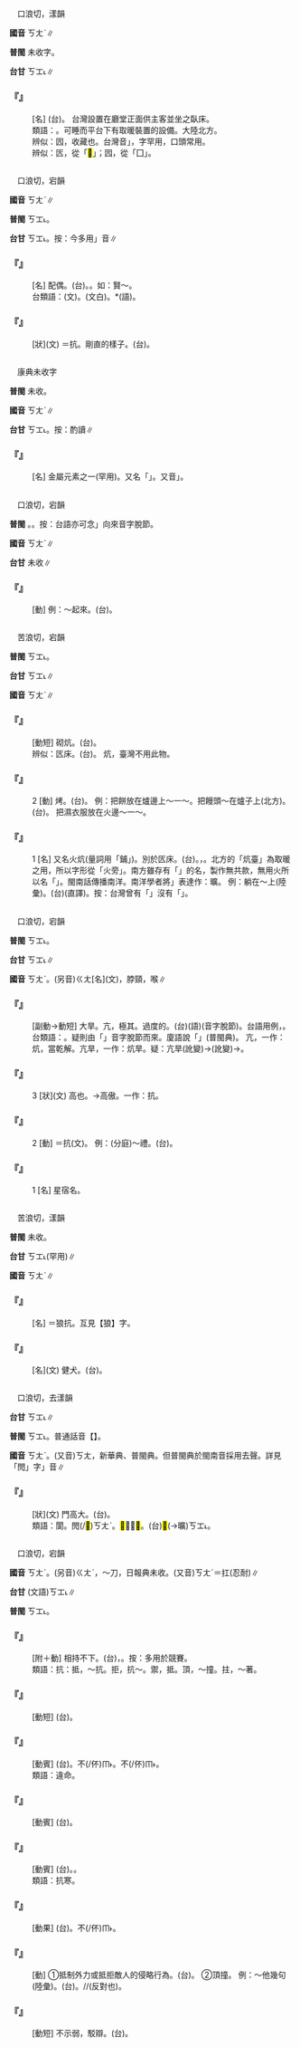 
=={{ruby|匟|ㄎㄤˋ}}==

　口浪切，漾韻

'''國音''' <rt>ㄎㄤˋ</rt>∥

'''普閩''' 未收字。

'''台甘''' <rt>ㄎㆲ˪</rt>∥

    

==='''『{{ruby|匟|ㄎㄤˋ}}{{ruby|床|ㄔㄨㄤˊ}}』'''===
: [名] (台){{ruby|匟|ㄎㆲ˪}}{{ruby|床|ㄘㆭˊ}}。 台灣設置在廳堂正面供主客並坐之臥床。
:類語：{{ruby|炕|ㄎㄤˋ}}。可睡而平台下有取暖裝置的設備。大陸北方。
:
:辨似：囥，收藏也。台灣音{{ruby|「|ㄎㆭ˪}}」，字罕用，口頭常用。
:
:辨似：匟，從「<mark>&#xf9262;</mark>」；囥，從「囗」。
:
    

=={{ruby|伉|ㄎㄤˋ}}==

　口浪切，宕韻

'''國音''' <rt>ㄎㄤˋ</rt>∥

'''普閩''' <rt>ㄎㆲ˪</rt>。

'''台甘''' <rt>ㄎㆲ˪</rt>{{ruby|。|ㄍㆲ}}。按：今多用{{ruby|「|ㄎㆲ˪}}」音∥

    

==='''『{{ruby|伉|ㄎㄤˋ}}{{ruby|儷|ㄌㄧˋ}}』'''===
: [名] 配偶。(台){{ruby|伉|ㄎㆲ˪}}{{ruby|儷|ㄌㆤ˫}}。{{ruby|尊|ㄗㄨㄣ}}{{ruby|敬|ㄍㄧㄥ˪}}{{ruby|稱|ㄑㄧㄥ}}{{ruby|呼|ㄏㆦ}}{{ruby|人|ㄌㄤˊ}}{{ruby|丌|ㆤ}}{{ruby|夫|ㄏㄨ}}{{ruby|婦|ㄏㄨ˫}}。如：賢～。
:台類語：{{ruby|夫|ㄏㄨ}}{{ruby|婦|ㄏㄨ˫}}(文)。{{ruby|夫|ㄏㄨ}}{{ruby|妻|ㄘㆤ}}(文白)。{{ruby|翁|ㄤ}}{{ruby|<mark>&#xffa44;</mark>|ㆠㆦˋ}}*(語)。
:
    

==='''『{{ruby|伉|ㄎㄤˋ}}』'''===
: [狀](文) ＝抗。剛直的樣子。(台){{ruby|硬|ㄫㄧ˫}}{{ruby|/|ㄫㆤ˫}}{{ruby|直|ㄉㄧㆵ ͘}}。
    

=={{ruby|鈧|ㄎㄤˋ}}==

　康典未收字

'''普閩''' 未收。

'''國音''' <rt>ㄎㄤˋ</rt>∥

'''台甘''' <rt>ㄎㆲ˪</rt>。按：酌讀∥

    

==='''『{{ruby|鈧|ㄎㄤˋ}}』'''===
: [名] 金屬元素之一(罕用)。又名「{{ruby|錹|ㄎㄣˇ}}」。又音{{ruby|「|ㄎㄢ}}」。
    

=={{ruby|囥|ㄎㄤˋ}}==

　口浪切，宕韻

'''普閩''' {{ruby|(文)|ㄎㆲ˪}}。{{ruby|(白)|ㄎㆭ˪}}。按：台語亦可念{{ruby|「|ㄎㆭ˪}}」向來音字脫節。

'''國音''' <rt>ㄎㄤˋ</rt>∥

'''台甘''' 未收∥

    

==='''『{{ruby|囥|ㄎㄤˋ}}』'''===
: [動] 例：～起來。(台){{ruby|收|ㄒㄧㄨ}}{{ruby|囥|ㄎㆭ˪}}{{ruby|起|·ㄎㄧˋ}}{{ruby|來|·ㄌㄞˊ}}。
    

=={{ruby|炕|ㄎㄤˋ}}==

　苦浪切，宕韻

'''普閩''' <rt>ㄎㆲ˪</rt>。

'''台甘''' <rt>ㄎㆲ˪</rt>∥

'''國音''' <rt>ㄎㄤˋ</rt>∥

    

==='''『{{ruby|盤|ㄆㄢˊ}}{{ruby|炕|ㄎㄤˋ}}』'''===
: [動短] 砌炕。(台){{ruby|疊|ㄊㄧㄚㆴ ͘}}{{ruby|炕|ㄎㆲ˪}}{{ruby|臺|ㄉㄞˊ}}{{ruby|或|ㄧㄚㆷ ͘}}{{ruby|炕|ㄎㆲ˪}}{{ruby|床|ㄘㆭˊ}}。
:辨似：匟床。(台){{ruby|匟|ㄎㆲ˪}}{{ruby|床|ㄘㆭˊ}}。 炕，臺灣不用此物。
:
    

==='''『{{ruby|炕|ㄎㄤˋ}}』'''===
:2  [動] 烤。(台){{ruby|烘|ㄏㄤ}}。 例：把餅放在爐邊上～一～。把饅頭～在爐子上(北方)。(台){{ruby|饅|ㆠㄢˊ}}{{ruby|頭|ㄊㆦˊ}}{{ruby|囥|ㄎㆭ˪}}{{ruby|站|ㄉㆰ˪}}{{ruby|/|ㄉㄧㆰ˪}}{{ruby|炕|ㄎㆲ˪}}{{ruby|頂|ㄉㄧㄥˋ}}{{ruby|烘|ㄏㄤ}}{{ruby|燒|ㄒㄧㄜ}}{{ruby|或|ㄧㄚㆷ ͘}}{{ruby|焐|ㄨ˪}}{{ruby|燒|ㄒㄧㄜ}}。 把濕衣服放在火邊～一～。
    

==='''『{{ruby|炕|ㄎㄤˋ}}』'''===
:1  [名] 又名火炕(量詞用「鋪」)。別於匟床。(台){{ruby|疊|ㄊㄧㄚㆴ ͘}}{{ruby|磚|ㄗㆭ}}{{ruby|或|ㄧㄚㆷ ͘}}{{ruby|是|ㄒㄧ˫}}{{ruby|用|ㄧㆲ˫}}{{ruby|水|ㄗㄨㄧˋ}}{{ruby|泥|ㄋㄧˊ}}{{ruby|築|ㄍㄧㆷ}}{{ruby|成|ㄒㄧㄥˊ}}{{ruby|丌|ㆤ}}{{ruby|平|ㄅㆪˊ}}{{ruby|/|ㄅㆥˊ}}{{ruby|臺|ㄉㄞˊ}}{{ruby|會|ㄨㆤ˫}}{{ruby|/|ㆤ˫}}{{ruby|得|ㄉㄧㆵ}}{{ruby|站|ㄉㆰ˪}}{{ruby|/|ㄉㄧㆰ˪}}{{ruby|頂|ㄉㄧㄥˋ}}{{ruby|面|ㆠㄧㄣ˫}}{{ruby|睏|ㄎㄨㄣ˪}}。{{ruby|下|ㆤ˫}}{{ruby|底|ㄉㄨㆤˋ}}{{ruby|/|ㄉㆤˋ}}{{ruby|有|ㄨ˫}}{{ruby|空|ㄎㄤ}}{{ruby|有|ㄨ˫}}{{ruby|煙|ㄧㄢ}}{{ruby|筒|ㄉㄤˊ}}，{{ruby|焚|ㄏㄧㆩˊ}}{{ruby|火|ㄏㄨㆤˋ}}{{ruby|/|ㄏㆤˋ}}{{ruby|/|ㄏㄜˋ}}{{ruby|取|ㄘㄨˋ}}{{ruby|暖|ㄌㄨㄢˋ}}{{ruby|/|ㄒㄧㄜ}}。北方的「炕臺」為取暖之用，所以字形從「火旁」。南方雖存有「{{ruby|炕|ㄎㆲ˪}}」的名，製作無共款，無用火所以名「{{ruby|匟|ㄎㆲ˪}}{{ruby|床|ㄘㆭˊ}}」。閩南話傳播南洋。南洋學者將{{ruby|「|ㄎㆲ˪}}」表達作：曠。 例：躺在～上(陸彙)。(台){{ruby|倒|ㄉㄜ˪}}{{ruby|踮|ㄉㄧㆰ˪}}{{ruby|炕|ㄎㆲ˪}}{{ruby|臺|ㄉㄞˊ}}{{ruby|頂|ㄉㄧㄥˋ}}{{ruby|面|ㆠㄧㄣ˫}}(直譯)。按：台灣曾有「{{ruby|匟|ㄎㆲ˪}}{{ruby|床|ㄘㆭˊ}}」沒有「{{ruby|炕|ㄎㆲ˪}}」。
    

=={{ruby|亢|ㄎㄤˋ}}==

　口浪切，宕韻

'''普閩''' <rt>ㄎㆲ˪</rt>。

'''台甘''' <rt>ㄎㆲ˪</rt>{{ruby|。|ㄎㆲ}}∥

'''國音''' <rt>ㄎㄤˋ</rt>。(另音)<rt>ㄍㄤ</rt>[名](文)，脖頸，喉∥

    

==='''『{{ruby|亢|ㄎㄤˋ}}{{ruby|旱|ㄏㄢˋ}}』'''===
: [副動→動短] 大旱。亢，極其。過度的。(台){{ruby|亢|ㄎㆲ˪}}{{ruby|旱|ㄏㄢ˫}}(語)(音字脫節)。台語用例，{{ruby|亢|ㄎㆲ˪}}{{ruby|旱|ㄏㄢ˫}}{{ruby|無|ㆠㄜˊ}}{{ruby|水|ㄗㄨㄧˋ}}。
:台類語：{{ruby|洘|ㄎㄜˋ}}{{ruby|岸|ㄏㄨㆩ˫}}。疑則由「{{ruby|亢|ㄎㆲ}}{{ruby|旱|ㄏㄨㆩ˫}}」音字脫節而來。廈語說「{{ruby|苦|ㄎㆦˋ}}{{ruby|旱|ㄏㄨㆩ˫}}」(普閩典)。 亢，一作：炕，當乾解。亢旱，一作：炕旱。疑：亢旱(訛變)→{{ruby|苦|ㄎㆦˋ}}{{ruby|旱|ㄏㄨㆩ˫}}(訛變)→{{ruby|洘|ㄎㄜˋ}}{{ruby|岸|ㄏㄨㆩ˫}}。
:
    

==='''『{{ruby|亢|ㄎㄤˋ}}』'''===
:3  [狀](文) 高也。→高傲。一作：抗。
    

==='''『{{ruby|亢|ㄎㄤˋ}}』'''===
:2  [動] ＝抗(文)。 例：(分庭)～禮。(台){{ruby|行|ㄍㄧㆩˊ}}{{ruby|平|ㄅㄧㄥˊ}}{{ruby|等|ㄉㄧㄥˋ}}{{ruby|丌|ㆤ}}{{ruby|禮|ㄌㆤˋ}}{{ruby|數|ㄙㆦ˪}}。
    

==='''『{{ruby|亢|ㄎㄤˋ}}』'''===
:1  [名] 星宿名。
    

=={{ruby|犺|ㄎㄤˋ}}==

　苦浪切，漾韻

'''普閩''' 未收。

'''台甘''' <rt>ㄎㆲ˪</rt>(罕用)∥

'''國音''' <rt>ㄎㄤˋ</rt>∥

    

==='''『{{ruby|狼|ㄌㄤˊ}}{{ruby|犺|ㄎㄤˋ}}』'''===
: [名] ＝狼抗。互見【狼】字。
    

==='''『{{ruby|犺|ㄎㄤˋ}}』'''===
: [名](文) 健犬。(台){{ruby|真|ㄐㄧㄣ}}{{ruby|勇|ㄧㆲˋ}}{{ruby|丌|ㆤ}}{{ruby|狗|ㄍㄠˋ}}{{ruby|仔|ㄚ}}。
    

=={{ruby|閌|ㄎㄤˋ}}==

　口浪切，去漾韻

'''台甘''' <rt>ㄎㆲ˪</rt>{{ruby|。|ㄎㆲ}}∥

'''普閩''' <rt>ㄎㆲ˪</rt>。普通話音【{{ruby|閌|ㄎㄤ}}】。

'''國音''' <rt>ㄎㄤˋ</rt>。(又音)<rt>ㄎㄤ</rt>，新華典、普閩典。但普閩典於閩南音採用去聲。詳見「閌」字{{ruby|「|ㄎㄤ}}」音∥

    

==='''『{{ruby|閌|ㄎㄤˋ}}』'''===
: [狀](文) 門高大。(台){{ruby|房|ㄅㄤˊ}}{{ruby|屋|ㆦㆶ}}{{ruby|空|ㄎㆲ}}{{ruby|間|ㄍㄢ}}{{ruby|廣|ㄍㆲˋ}}{{ruby|大|ㄉㄞ˫}}。
:類語：閬。{{ruby|<mark>&#xf90f0;</mark>|ㄌㄤˇ}}閌(/<mark>&#xf90f1;</mark>)<rt>ㄎㄤˋ</rt>。<mark>&#xf90f1;</mark>，～<mark>&#xf90f0;</mark>。(台){{ruby|<mark>&#xf90f0;</mark>|ㄌㆲ˪}}<mark>&#xf90f1;</mark>(→曠)<rt>ㄎㆲ˪</rt>。
:
    

=={{ruby|抗|ㄎㄤˋ}}==

　口浪切，宕韻

'''國音''' <rt>ㄎㄤˋ</rt>。(另音)<rt>ㄍㄤˋ</rt>，～刀，日報典未收。(又音)<rt>ㄎㄤˊ</rt>＝扛(忍耐)∥

'''台甘''' (文語)<rt>ㄎㆲ˪</rt>∥

'''普閩''' <rt>ㄎㆲ˪</rt>。

    

==='''『{{ruby|對|ㄉㄨㄟˋ}}{{ruby|抗|ㄎㄤˋ}}』'''===
: [附＋動] 相持不下。(台){{ruby|作|ㄗㄜ˪}}{{ruby|相|ㄒㄧㆲ}}{{ruby|對|ㄉㄨㄧ˪}}{{ruby|性|ㄒㄧㄥ˪}}{{ruby|丌|ㆤ}}{{ruby|抵|ㄉㆤˋ}}{{ruby|/|ㄉㄧˋ}}{{ruby|抗|ㄎㆲ˪}}，{{ruby|對|ㄉㄨㄧ˪}}{{ruby|立|ㄌㄧㆴ ͘}}。按：多用於競賽。
:類語：抗：抵，～抗。拒，抗～。禦，抵。頂，～撞。拄，～著。
:
    

==='''『{{ruby|抗|ㄎㄤˋ}}{{ruby|稅|ㄕㄨㄟˋ}}』'''===
: [動短] (台){{ruby|拒|ㄍㄨ˫}}{{ruby|/|ㄍㄧ˫}}{{ruby|絕|ㄗㄨㄚㆵ ͘}}{{ruby|繳|ㄍㄧㄠˋ}}{{ruby|納|ㄌㄚㆴ}}{{ruby|稅|ㄙㆤ˪}}{{ruby|/|ㄙㄨㆤ˪}}{{ruby|金|ㄍㄧㆬ}}。
    

==='''『{{ruby|抗|ㄎㄤˋ}}{{ruby|命|ㄇㄧㄥˋ}}』'''===
: [動賓] (台){{ruby|拒|ㄍㄨ˫}}{{ruby|/|ㄍㄧ˫}}{{ruby|絕|ㄗㄨㄚㆵ ͘}}。不(/伓)<rt>ㆬ˫</rt>{{ruby|受|ㄒㄧㄨ˫}}{{ruby|命|ㆠㄧㄥ˫}}{{ruby|令|ㄌㄧㄥ˫}}。不(/伓)<rt>ㆬ˫</rt>{{ruby|照|ㄐㄧㄠ˪}}{{ruby|命|ㆠㄧㄥ˫}}{{ruby|令|ㄌㄧㄥ˫}}{{ruby|做|ㄗㄨㆤ˪}}{{ruby|/|ㄗㄜ˪}}。
:類語：違命。
:
    

==='''『{{ruby|抗|ㄎㄤˋ}}{{ruby|敵|ㄉㄧˊ}}』'''===
: [動賓] (台){{ruby|抵|ㄉㆤˋ}}{{ruby|/|ㄉㄧˋ}}{{ruby|抗|ㄎㆲ˪}}{{ruby|敵|ㄉㄧㆤㆶ ͘}}{{ruby|人|ㆢㄧㄣˊ}}{{ruby|/|ㄌㄧㄣˊ}}{{ruby|丌|ㆤ}}{{ruby|勢|ㄙㆤ˪}}{{ruby|力|ㄌㄧㆤㆶ ͘}}。
    

==='''『{{ruby|抗|ㄎㄤˋ}}{{ruby|澇|ㄌㄠˋ}}』'''===
: [動賓] (台){{ruby|設|ㄒㄧㄚㆵ}}{{ruby|法|ㄏㄨㄚㆵ}}{{ruby|抵|ㄉㆤˋ}}{{ruby|/|ㄉㄧˋ}}{{ruby|抗|ㄎㆲ˪}}。{{ruby|減|ㄍㄧㆰˋ}}{{ruby|少|ㄐㄧㄜˋ}}{{ruby|大|ㄉㄨㄚ˫}}{{ruby|水|ㄗㄨㄧˋ}}{{ruby|丌|ㆤ}}{{ruby|災|ㄗㄞ}}{{ruby|害|ㄏㄞ˫}}。
:類語：抗寒。
:
    

==='''『{{ruby|抗|ㄎㄤˋ}}{{ruby|衡|ㄏㄥˊ}}』'''===
: [動果] (台){{ruby|講|ㄍㄤˋ}}{{ruby|究|ㄍㄧㄨ˪}}{{ruby|作|ㄗㄜ˪}}{{ruby|均|ㄍㄧㄣ}}{{ruby|勢|ㄙㆤ˪}}{{ruby|丌|ㆤ}}{{ruby|抵|ㄉㆤˋ}}{{ruby|/|ㄉㄧˋ}}{{ruby|抗|ㄎㆲ˪}}。不(/伓)<rt>ㆬ˫</rt>{{ruby|認|ㆢㄧㄣ˫}}{{ruby|/|ㄌㄧㄣ˫}}{{ruby|輸|ㄙㄨ}}。
    

==='''『{{ruby|抗|ㄎㄤˋ}}』'''===
: [動] ①抵制外力或抵拒敵人的侵略行為。(台){{ruby|抵|ㄉㆤˋ}}{{ruby|/|ㄉㄧˋ}}{{ruby|控|ㄎㆲ˪}}。 ②頂撞。 例：～他幾句(陸彙)。(台){{ruby|拄|ㄉㄨˋ}}{{ruby|撞|ㄉㆭ˫}}{{ruby|伊|ㄧ}}{{ruby|幾|ㄍㄨㄧˋ}}{{ruby|句|ㄍㄨ˪}}{{ruby|仔|ㄚ}}。/{{ruby|駁|ㄅㆦㆶ}}/{{ruby|辯|ㄅㄧㄢ˫}}(反對也)。
    

==='''『{{ruby|抗|ㄎㄤˋ}}{{ruby|辯|ㄅㄧㄢˋ}}』'''===
: [動短] 不示弱，駁辯。(台){{ruby|無|ㆠㄜˊ}}{{ruby|落|ㄌㄜㆷ ͘}}{{ruby|軟|ㄋㆭˋ}}{{ruby|一|ㄧㆵ}}{{ruby|直|ㄉㄧㆵ ͘}}{{ruby|辯|ㄅㄧㄢ˫}}{{ruby|駁|ㄅㆦㆶ}}。
    
